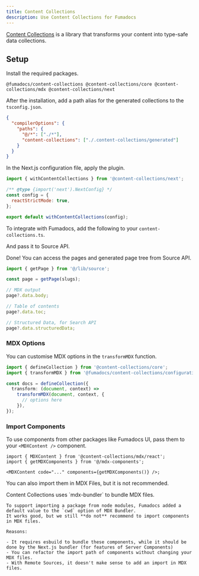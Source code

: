 ```yaml
---
title: Content Collections
description: Use Content Collections for Fumadocs
---
```


[Content Collections](https://www.content-collections.dev) is a library that transforms your content into type-safe data collections.

## Setup

Install the required packages.

```package-install
@fumadocs/content-collections @content-collections/core @content-collections/mdx @content-collections/next
```

After the installation, add a path alias for the generated collections to the `tsconfig.json`.

```json
{
  "compilerOptions": {
    "paths": {
      "@/*": ["./*"],
      "content-collections": ["./.content-collections/generated"]
    }
  }
}
```

In the Next.js configuration file, apply the plugin.

```js title="next.config.mjs"
import { withContentCollections } from '@content-collections/next';

/** @type {import('next').NextConfig} */
const config = {
  reactStrictMode: true,
};

export default withContentCollections(config);
```

To integrate with Fumadocs, add the following to your `content-collections.ts`.



And pass it to Source API.



Done! You can access the pages and generated page tree from Source API.

```ts
import { getPage } from '@/lib/source';

const page = getPage(slugs);

// MDX output
page?.data.body;

// Table of contents
page?.data.toc;

// Structured Data, for Search API
page?.data.structuredData;
```

### MDX Options

You can customise MDX options in the `transformMDX` function.

```ts
import { defineCollection } from '@content-collections/core';
import { transformMDX } from '@fumadocs/content-collections/configuration';

const docs = defineCollection({
  transform: (document, context) =>
    transformMDX(document, context, {
      // options here
    }),
});
```

### Import Components

To use components from other packages like Fumadocs UI, pass them to your `<MDXContent />` component.

```tsx
import { MDXContent } from '@content-collections/mdx/react';
import { getMDXComponents } from '@/mdx-components';

<MDXContent code="..." components={getMDXComponents()} />;
```

You can also import them in MDX Files, but it is not recommended.

<Callout title='Deep Dive: Why?'>
    Content Collections uses `mdx-bundler` to bundle MDX files.

    To support importing a package from node modules, Fumadocs added a default value to the `cwd` option of MDX Bundler.
    It works good, but we still **do not** recommend to import components in MDX files.

    Reasons:

    - It requires esbuild to bundle these components, while it should be done by the Next.js bundler (for features of Server Components)
    - You can refactor the import path of components without changing your MDX files.
    - With Remote Sources, it doesn't make sense to add an import in MDX files.

</Callout>
